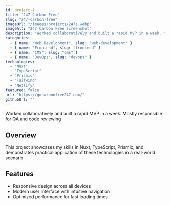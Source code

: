 ```yaml
---
id: project-1
title: "247 Carbon Free"
slug: "247-carbon-free"
imageUrl: "/images/projects/247s.webp"
imageAlt: "247 Carbon Free screenshot"
description: "Worked collaboratively and built a rapid MVP in a week. Mostly responsible for QA and code reviewing"
categories:
  - { name: "Web Development", slug: "web-development" }
  - { name: "Frontend", slug: "frontend" }
  - { name: "CMS", slug: "cms" }
  - { name: "DevOps", slug: "devops" }
technologies:
  - "Nuxt"
  - "TypeScript"
  - "Prismic"
  - "Tailwind"
  - "Netlify"
featured: false
url: "https://gocarbonfree247.com/"
githubUrl: ""
---
```


Worked collaboratively and built a rapid MVP in a week. Mostly responsible for QA and code reviewing

## Overview

This project showcases my skills in Nuxt, TypeScript, Prismic, and demonstrates practical application of these technologies in a real-world scenario.

## Features

- Responsive design across all devices
- Modern user interface with intuitive navigation
- Optimized performance for fast loading times